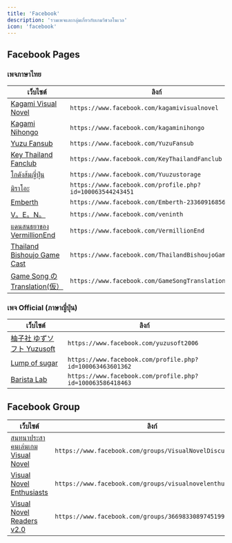 ```yaml
---
title: 'Facebook'
description: 'รวมเพจและกลุ่มเกี่ยวกับเกมวิชวลโนเวล'
icon: 'facebook'
---
```


## Facebook Pages

### เพจภาษาไทย

| **เว็บไซต์** | **ลิงก์** |
|-----------|-------------|
| [Kagami Visual Novel](https://www.facebook.com/kagamivisualnovel) | `https://www.facebook.com/kagamivisualnovel` |
| [Kagami Nihongo](https://www.facebook.com/kagaminihongo) | `https://www.facebook.com/kagaminihongo` |
| [Yuzu Fansub](https://www.facebook.com/YuzuFansub) | `https://www.facebook.com/YuzuFansub` |
| [Key Thailand Fanclub](https://www.facebook.com/KeyThailandFanclub) | `https://www.facebook.com/KeyThailandFanclub` |
| [โกดังส้มญี่ปุ่น](https://www.facebook.com/Yuuzustorage) | `https://www.facebook.com/Yuuzustorage` |
| [มิราโอะ](https://www.facebook.com/profile.php?id=100063544243451) | `https://www.facebook.com/profile.php?id=100063544243451` |
| [Emberth](https://www.facebook.com/Emberth-233609168567096) | `https://www.facebook.com/Emberth-233609168567096` |
| [V。E。N。](https://www.facebook.com/veninth) | `https://www.facebook.com/veninth` |
| [แดนสนธยาของ VermillionEnd](https://www.facebook.com/VermillionEnd) | `https://www.facebook.com/VermillionEnd` |
| [Thailand Bishoujo Game Cast](https://www.facebook.com/ThailandBishoujoGameCast) | `https://www.facebook.com/ThailandBishoujoGameCast` |
| [Game Song の Translation(仮）](https://www.facebook.com/GameSongTranslation) | `https://www.facebook.com/GameSongTranslation` |

### เพจ Official (ภาษาญี่ปุ่น)

| **เว็บไซต์** | **ลิงก์** |
|-----------|-------------|
| [柚子社 ゆずソフト Yuzusoft](https://www.facebook.com/yuzusoft2006) | `https://www.facebook.com/yuzusoft2006` |
| [Lump of sugar](https://www.facebook.com/profile.php?id=100063463601362) | `https://www.facebook.com/profile.php?id=100063463601362` |
| [Barista Lab](https://www.facebook.com/profile.php?id=100063586418463) | `https://www.facebook.com/profile.php?id=100063586418463` |

## Facebook Group

| **เว็บไซต์** | **ลิงก์** |
|-----------|-------------|
| [สนทนาประสาคนเล่นเกม Visual Novel](https://www.facebook.com/groups/VisualNovelDiscussionTH) | `https://www.facebook.com/groups/VisualNovelDiscussionTH` |
| [Visual Novel Enthusiasts](https://www.facebook.com/groups/visualnovelenthusiasts) | `https://www.facebook.com/groups/visualnovelenthusiasts` |
| [Visual Novel Readers v2.0](https://www.facebook.com/groups/3669833089745199) | `https://www.facebook.com/groups/3669833089745199` |